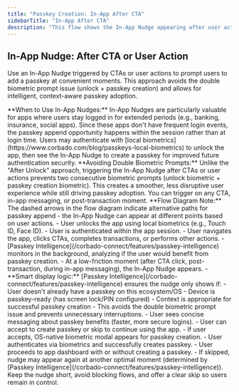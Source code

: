 ```yaml
---
title: "Passkey Creation: In-App After CTA"
sidebarTitle: "In-App After CTA"
description: "This flow shows the In-App Nudge appearing after user actions or CTAs. This approach avoids double biometric prompts and allows flexible, context-aware passkey adoption."
---
```



## In-App Nudge: After CTA or User Action

Use an In-App Nudge triggered by CTAs or user actions to prompt users to add a passkey at convenient moments. This approach avoids the double biometric prompt issue (unlock + passkey creation) and allows for intelligent, context-aware passkey adoption.

<Info>
    **When to Use In-App Nudges:** In-App Nudges are particularly valuable for apps where users stay logged in for extended periods (e.g., banking, insurance, social apps). Since these apps don't have frequent login events, the passkey append opportunity happens within the session rather than at login time. Users may authenticate with [local biometrics](https://www.corbado.com/blog/passkeys-local-biometrics) to unlock the app, then see the In-App Nudge to create a passkey for improved future authentication security.
</Info>

<Tip>
    **Avoiding Double Biometric Prompts:** Unlike the "After Unlock" approach, triggering the In-App Nudge after CTAs or user actions prevents two consecutive biometric prompts (unlock biometric + passkey creation biometric). This creates a smoother, less disruptive user experience while still driving passkey adoption. You can trigger on any CTA, in-app messaging, or post-transaction moment.
</Tip>

<Tabs>
  <Tab title="iOS">
    <ToolingFrame imageURL="/images/authentication-flow/native-app/in-app-nudge-ios-native.png" caption="Native: iOS In-App Nudge to create a passkey" imageName="in-app-nudge-ios-native.png" >
    </ToolingFrame>
  </Tab>

  <Tab title="Android">
    <ToolingFrame 
        imageURL="/images/authentication-flow/native-app/in-app-nudge-android-native.png"
        caption="Native: Android In-App Nudge to create a passkey"
        imageName="in-app-nudge-android-native.png"
    />
  </Tab>
</Tabs>

<Info>
    **Flow Diagram Note:** The dashed arrows in the flow diagram indicate alternative paths for passkey append - the In-App Nudge can appear at different points based on user actions.
</Info>

<Steps>
    <Step title="App unlock via local biometric">
        - User unlocks the app using local biometrics (e.g., Touch ID, Face ID).
        - User is authenticated within the app session.
    </Step>
    <Step title="User interacts with app (CTAs, actions)">
        - User navigates the app, clicks CTAs, completes transactions, or performs other actions.
        - [Passkey Intelligence](/corbado-connect/features/passkey-intelligence) monitors in the background, analyzing if the user would benefit from passkey creation.
    </Step>
    <Step title="In-App Nudge appears at optimal moment">
        - At a low-friction moment (after CTA click, post-transaction, during in-app messaging), the In-App Nudge appears.
        - **Smart display logic:** [Passkey Intelligence](/corbado-connect/features/passkey-intelligence) ensures the nudge only shows if:
          - User doesn't already have a passkey on this ecosystem/OS
          - Device is passkey-ready (has screen lock/PIN configured)
          - Context is appropriate for successful passkey creation
        - This avoids the double biometric prompt issue and prevents unnecessary interruptions.
    </Step>
    <Step title="User engages with nudge">
        - User sees concise messaging about passkey benefits (faster, more secure logins).
        - User can accept to create passkey or skip to continue using the app.
    </Step>
    <Step title="Passkey creation (if accepted)">
        - If user accepts, OS-native biometric modal appears for passkey creation.
        - User authenticates via biometrics and successfully creates passkey.
    </Step>
    <Step title="Continue to app dashboard">
        - User proceeds to app dashboard with or without creating a passkey.
        - If skipped, nudge may appear again at another optimal moment (determined by [Passkey Intelligence](/corbado-connect/features/passkey-intelligence)).
    </Step>

</Steps>

<Tip>
    Keep the nudge short, avoid blocking flows, and offer a clear skip so users
    remain in control.
</Tip>
